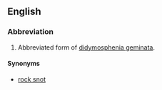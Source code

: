 ==English==

===Abbreviation===
{{rfc-header|Abbreviation}}
{{head|en|abbreviation}}

# Abbreviated form of [[didymosphenia geminata]].

====Synonyms====
* [[rock snot]]